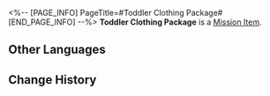 <%-- [PAGE_INFO]
PageTitle=#Toddler Clothing Package#
[END_PAGE_INFO] --%>
{{Item Infobox
|id          = 140096
|image       = Item Toddler Clothing Package.png
|type        = Mission Item
|invCategory = Missions
|rarity      = 3
|effect      = 
|description = One of the anonymous packages delivered to the clinic.
}}
{{Description|''"Soft and breathable, our quality clothing is designed to protect your baby from sweat. Perfect for silky-smooth skin."''}}
'''Toddler Clothing Package''' is a [[Mission Item]].

==Other Languages==
{{Other Languages
|en   = Toddler Clothing Package
|zhs  = 装有幼儿衣物的包裹
|zht  = 裝有幼兒衣物的包裹
|ja   = 幼児用の服が入ってる小包
|ko   = 어린이 옷이 든 보따리
|es   = Paquete con ropa para bebés
|fr   = Paquet de vêtements pour tout-petits
|ru   = Коробка детской одежды
|th   = พัสดุที่บรรจุเสื้อผ้าเด็ก
|vi   = Gói Hàng Chứa Áo Sơ Sinh
|de   = Paket mit Kleinkindbekleidung
|id   = Paket Pakaian Anak
|pt   = Pacote de Roupas de Criança
}}

==Change History==
{{Change History|1.0}}